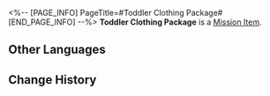 <%-- [PAGE_INFO]
PageTitle=#Toddler Clothing Package#
[END_PAGE_INFO] --%>
{{Item Infobox
|id          = 140096
|image       = Item Toddler Clothing Package.png
|type        = Mission Item
|invCategory = Missions
|rarity      = 3
|effect      = 
|description = One of the anonymous packages delivered to the clinic.
}}
{{Description|''"Soft and breathable, our quality clothing is designed to protect your baby from sweat. Perfect for silky-smooth skin."''}}
'''Toddler Clothing Package''' is a [[Mission Item]].

==Other Languages==
{{Other Languages
|en   = Toddler Clothing Package
|zhs  = 装有幼儿衣物的包裹
|zht  = 裝有幼兒衣物的包裹
|ja   = 幼児用の服が入ってる小包
|ko   = 어린이 옷이 든 보따리
|es   = Paquete con ropa para bebés
|fr   = Paquet de vêtements pour tout-petits
|ru   = Коробка детской одежды
|th   = พัสดุที่บรรจุเสื้อผ้าเด็ก
|vi   = Gói Hàng Chứa Áo Sơ Sinh
|de   = Paket mit Kleinkindbekleidung
|id   = Paket Pakaian Anak
|pt   = Pacote de Roupas de Criança
}}

==Change History==
{{Change History|1.0}}